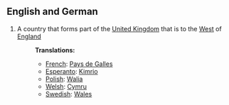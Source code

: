 ==English and German==
#A country that forms part of the [[United Kingdom]] that is to the [[West]] of [[England]]
#:'''Translations:'''
#:*[[French]]:  [[Pays de Galles]]
#:*[[Esperanto]]: [[Kimrio]]
#:*[[Polish]]: [[Walia]]
#:*[[Welsh]]: [[Cymru]]
#:*[[Swedish]]: [[Wales]]